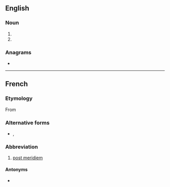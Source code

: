 {{also|㏘|p. m.|p.m.|pm|.pm|P. M.|P.M.|PM|Pm}}
==English==

===Noun===
{{en-noun|?}}

# {{alternative spelling of|p.m.|lang=en}}
# {{alternative spelling of|PM|lang=en}}

===Anagrams===
* {{anagrams|en|a=mp|MP|Mp|mp}}

----

==French==

===Etymology===
From {{etyl|la|fr}} {{m|la|post meridiem}}

===Alternative forms===
* {{l|fr|PM}}, {{l|fr|P. M.}}

===Abbreviation===
{{head|fr|abbreviation}}
# [[post meridiem]]

====Antonyms====
* {{sense|post meridiem}} {{l|fr|A.M.}}